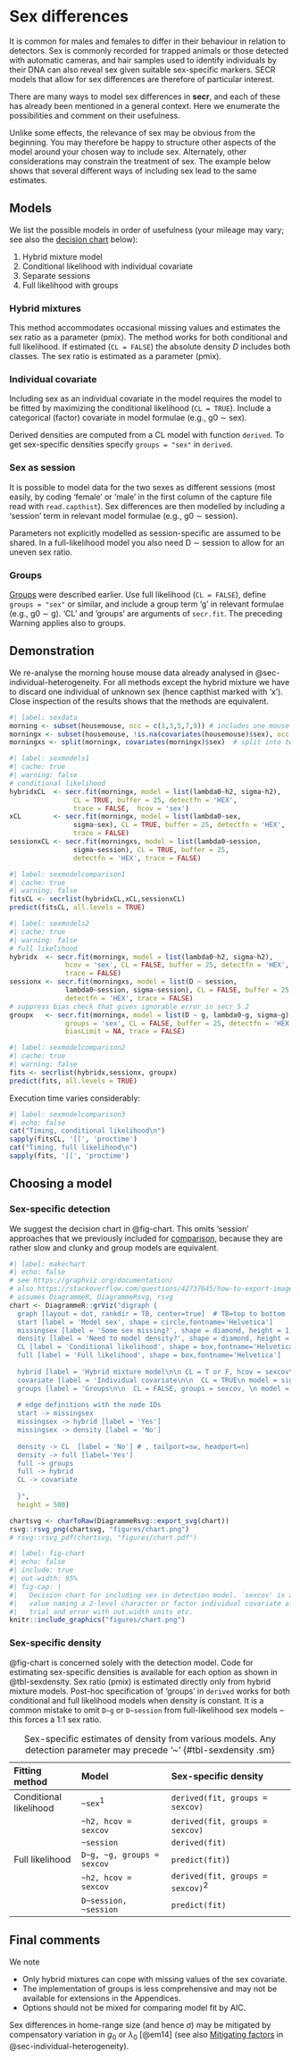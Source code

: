 # Sex differences {#sec-sex}

It is common for males and females to differ in their behaviour in relation to detectors. Sex is commonly recorded for trapped animals or those detected with automatic cameras, and hair samples used to identify individuals by their DNA can also reveal sex given suitable sex-specific markers. SECR models that allow for sex differences are therefore of particular interest.

There are many ways to model sex differences in **secr**, and each of these has already been mentioned in a general context. Here we enumerate the possibilities and comment on their usefulness.

Unlike some effects, the relevance of sex may be obvious from the beginning. You may therefore be happy to structure other aspects of the model around your chosen way to include sex. Alternately, other considerations may constrain the treatment of sex. The example below shows that several different ways of including sex lead to the same estimates.

## Models 

We list the possible models in order of usefulness (your mileage may vary; see also the [decision chart](#sec-decisionchart) below):

1. Hybrid mixture model
2. Conditional likelihood with individual covariate
3. Separate sessions
4. Full likelihood with groups

### Hybrid mixtures

This method accommodates occasional missing values and estimates the sex ratio as a parameter (pmix). The method works for both conditional and full likelihood. If estimated (`CL = FALSE`) the absolute density $D$ includes both classes. The sex ratio is estimated as a parameter (pmix).

### Individual covariate

Including sex as an individual covariate in the model requires the model to be fitted by maximizing the conditional likelihood (`CL = TRUE`). Include a categorical (factor) covariate in model formulae (e.g., g0 $\sim$ sex). 

::: {.callout-tip}
Derived densities are computed from a CL model with function `derived`. To get sex-specific densities specify `groups = "sex"` in `derived`.
:::

### Sex as session

It is possible to model data for the two sexes as different sessions (most easily, by coding 'female' or 'male' in the first column of the capture file read with `read.capthist`). Sex differences are then modelled by including a 'session' term in relevant model formulae (e.g., g0 $\sim$ session). 

::: {.callout-warning}
Parameters not explicitly modelled as session-specific are assumed to be shared. In a full-likelihood model you also need D $\sim$ session to allow for an uneven sex ratio.
:::

### Groups

[Groups](05-theory-special-topics.qmd#sec-groups) were described earlier. Use full likelihood (`CL = FALSE`), define `groups = "sex"` or similar, and include a group term 'g' in relevant formulae (e.g., g0 $\sim$ g). 'CL' and 'groups' are arguments of `secr.fit`. The preceding Warning applies also to groups.

## Demonstration {#sec-demonstration}

We re-analyse the morning house mouse data already analysed in @sec-individual-heterogeneity. \index{House mouse} For all methods except the hybrid mixture we have to discard one individual of unknown sex (hence capthist marked with 'x'). Close inspection of the results shows that the methods are equivalent.

```r
#| label: sexdata
morning <- subset(housemouse, occ = c(1,3,5,7,9)) # includes one mouse with sex unknown
morningx <- subset(housemouse, !is.na(covariates(housemouse)$sex), occ = c(1,3,5,7,9))
morningxs <- split(morningx, covariates(morningx)$sex)  # split into two sessions
```

```r
#| label: sexmodels1
#| cache: true
#| warning: false
# conditional likelihood
hybridxCL  <- secr.fit(morningx, model = list(lambda0~h2, sigma~h2),
                CL = TRUE, buffer = 25, detectfn = 'HEX', 
                trace = FALSE,  hcov = 'sex')
xCL        <- secr.fit(morningx, model = list(lambda0~sex, 
                sigma~sex), CL = TRUE, buffer = 25, detectfn = 'HEX', 
                trace = FALSE)
sessionxCL <- secr.fit(morningxs, model = list(lambda0~session, 
                sigma~session), CL = TRUE, buffer = 25, 
                detectfn = 'HEX', trace = FALSE)
```

```r
#| label: sexmodelcomparison1
#| cache: true
#| warning: false
fitsCL <- secrlist(hybridxCL,xCL,sessionxCL)
predict(fitsCL, all.levels = TRUE)
```

```r
#| label: sexmodels2
#| cache: true
#| warning: false
# full likelihood
hybridx  <- secr.fit(morningx, model = list(lambda0~h2, sigma~h2), 
              hcov = 'sex', CL = FALSE, buffer = 25, detectfn = 'HEX', 
              trace = FALSE)
sessionx <- secr.fit(morningxs, model = list(D ~ session, 
              lambda0~session, sigma~session), CL = FALSE, buffer = 25,
              detectfn = 'HEX', trace = FALSE)
# suppress bias check that gives ignorable error in secr 5.2
groupx   <- secr.fit(morningx, model = list(D ~ g, lambda0~g, sigma~g), 
              groups = 'sex', CL = FALSE, buffer = 25, detectfn = 'HEX', 
              biasLimit = NA, trace = FALSE)
```

```r
#| label: sexmodelcomparison2
#| cache: true
#| warning: false
fits <- secrlist(hybridx,sessionx, groupx)
predict(fits, all.levels = TRUE)
```

Execution time varies considerably:

```r
#| label: sexmodelcomparison3
#| echo: false
cat("Timing, conditional likelihood\n")
sapply(fitsCL, '[[', 'proctime')
cat("Timing, full likelihood\n")
sapply(fits, '[[', 'proctime')
```

## Choosing a model {#sec-decisionchart}

### Sex-specific detection

We suggest the decision chart in @fig-chart. This omits 'session' approaches that we previously included for [comparison](#sec-demonstration), because they are rather slow and clunky and group models are equivalent.

```r
#| label: makechart
#| echo: false
# see https://graphviz.org/documentation/
# also https://stackoverflow.com/questions/42737645/how-to-export-images-of-diagrammer-in-r
# assumes DiagrammeR, DiagrammeRsvg, rsvg
chart <- DiagrammeR::grViz("digraph {
  graph [layout = dot, rankdir = TB, center=true]  # TB=top to bottom
  start [label = 'Model sex', shape = circle,fontname='Helvetica']
  missingsex [label = 'Some sex missing?', shape = diamond, height = 1,fontname='Helvetica']
  density [label = 'Need to model density?', shape = diamond, height = 1,fontname='Helvetica']
  CL [label = 'Conditional likelihood', shape = box,fontname='Helvetica']
  full [label = 'Full likelihood', shape = box,fontname='Helvetica']
  
  hybrid [label = 'Hybrid mixture model\n\n CL = T or F, hcov = sexcov\n model = sigma~h2 etc.', shape = oval, width=3,fontname='Helvetica']
  covariate [label = 'Individual covariate\n\n  CL = TRUE\n model = sigma~sex etc.', shape = oval, width=3,fontname='Helvetica']
  groups [label = 'Groups\n\n  CL = FALSE, groups = sexcov, \n model = sigma~g etc.', shape = oval, width=3,fontname='Helvetica']
  
  # edge definitions with the node IDs
  start -> missingsex
  missingsex -> hybrid [label = 'Yes']
  missingsex -> density [label = 'No']
  
  density -> CL  [label = 'No'] # , tailport=sw, headport=n]
  density -> full [label='Yes']
  full -> groups
  full -> hybrid
  CL -> covariate
  
  }",
  height = 500)

chartsvg <- charToRaw(DiagrammeRsvg::export_svg(chart))
rsvg::rsvg_png(chartsvg, "figures/chart.png")
# rsvg::rsvg_pdf(chartsvg, "figures/chart.pdf")  
```

```r
#| label: fig-chart
#| echo: false
#| include: true
#| out-width: 95%
#| fig-cap: |
#|   Decision chart for including sex in detection model. `sexcov' is a character
#|   value naming a 2-level character or factor individual covariate after some 
#|   trial and error with out.width units etc.
knitr::include_graphics("figures/chart.png")
```

### Sex-specific density

@fig-chart is concerned solely with the detection model. Code for estimating sex-specific densities is available for each option as shown in @tbl-sexdensity. Sex ratio (pmix) is estimated directly only from hybrid mixture models. Post-hoc specification of 'groups' in `derived` works for both conditional and full likelihood models when density is constant. It is a common mistake to omit `D~g` or `D~session` from full-likelihood sex models -- this forces a 1:1 sex ratio.

| Fitting method | Model | Sex-specific density |
|:-----------|:---------------|:---------------------|
| Conditional likelihood | `~sex`^1^ | `derived(fit, groups = sexcov)` |
|                        | `~h2, hcov = sexcov` | `derived(fit, groups = sexcov)` | 
|                        | `~session` | `derived(fit)` | 
| Full likelihood        | `D~g, ~g, groups = sexcov` | `predict(fit)`)
|                        | `~h2, hcov = sexcov` | `derived(fit, groups = sexcov)`^2^ | 
|                        | `D~session, ~session` | `predict(fit)` | 

: Sex-specific estimates of density from various models. Any detection parameter 
may precede '~' {#tbl-sexdensity .sm}

## Final comments

We note

* Only hybrid mixtures can cope with missing values of the sex covariate.
* The implementation of groups is less comprehensive and may not be available for extensions in the Appendices.
* Options should not be mixed for comparing model fit by AIC.

Sex differences in home-range size (and hence $\sigma$) may be mitigated by compensatory variation in $g_0$ or $\lambda_0$ [@em14] (see also [Mitigating factors](15-finite-mixtures.qmd#sec-mitigation) in @sec-individual-heterogeneity).

<!-- cf Greg Distiller post -->
